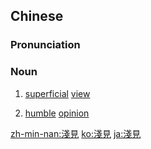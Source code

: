 ==Chinese==
{{zh-forms|s=浅见}}

===Pronunciation===
{{zh-pron
|m=qiánjiàn
|c=cin2 gin3
|mn=chhián-kiàn
|cat=n
}}

===Noun===
{{zh-noun}}

# [[superficial]] [[view]]
# {{lb|zh|humble}} [[humble]] [[opinion]]

[[zh-min-nan:淺見]]
[[ko:淺見]]
[[ja:淺見]]